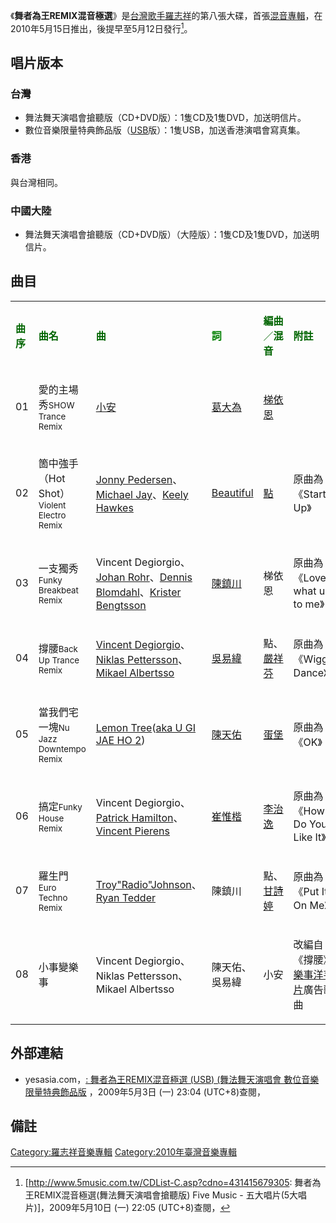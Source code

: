 {{Multiple issues|
{{Notability Unreferenced|time=2020-10-22T22:25:57+00:00}}
{{Refimprove|time=2020-10-22T22:25:57+00:00}}
}}
{{noteTA
|reason=2
|T=zh:舞者為王REMIX混音極選; zh-cn:舞者为王REMIX混音极选; zh-tw:舞者為王REMIX混音極選; zh-hk:舞者為王REMIX混音極選;
}}
{{Album infobox | <!-- See Wikipedia:WikiProject_Albums -->
|  Name        = 舞者為王Remix混音極選
|  Type        = 混音
|  Artist      = [[羅志祥|羅志祥]]
|  Cover       = 羅志祥 舞者為王Remix混音極選.jpg
|  Released    = 2010年5月12日（舞法舞天演唱會搶聽版、舞法舞天演唱會搶聽版）<br>2010年7月17日（舞法舞天演唱會搶聽版（大陸版））
|  Recorded    = 2010年
|  Genre       = [[國語流行音樂|國語流行音樂]]
|  Length      = 36分59秒
|  Label       = [[金牌大風_(台灣)|金牌大風 (台灣)]]
|  Number      = 
|  Producer    = [[小安|陳信安]]（8的音樂監製）
|  Last album  = [[羅生門_(專輯)|羅生門]]<br />（2010年）
|  This album  = '''舞者為王remix混音極選'''<br />（2010年）
|  Next album  = [[All_For_You超精選|All For You超精選]]<br />（2011年）
| misc       = {{Extra album cover
| Upper caption = 其他封面
| Type          = 混音
| Cover         = 羅志祥 舞者為王Remix混音極選(數位音樂限量特典飾品版).jpg
|  Lower caption = 數位音樂限量特典飾品版封面}}
}}
《'''舞者為王REMIX混音極選'''》是[[台灣|台灣]][[歌手|歌手]][[羅志祥|羅志祥]]的第八張大碟，首張[[混音|混音專輯]]，在2010年5月15日推出，後提早至5月12日發行<ref>[http://www.5music.com.tw/CDList-C.asp?cdno=431415679305: 舞者為王REMIX混音極選(舞法舞天演唱會搶聽版) Five Music - 五大唱片(5大唱片)]{{dead link|date=2018年4月 |bot=InternetArchiveBot |fix-attempted=yes }}，2009年5月10日 (一) 22:05 (UTC+8)查閱，{{zh-hant}} </ref>。

== 唱片版本 ==
===台灣===
*舞法舞天演唱會搶聽版（CD+DVD版）：1隻CD及1隻DVD，加送明信片。
*數位音樂限量特典飾品版（[[USB|USB]]版）：1隻USB，加送香港演唱會寫真集。

===香港===
與台灣相同。

===中國大陸===
*舞法舞天演唱會搶聽版（CD+DVD版）（大陸版）：1隻CD及1隻DVD，加送明信片。
==曲目==
{| class="wikitable"
|-
| <font color=darkgreen>'''曲序'''</font> || <font color=darkgreen>'''曲名'''</font> || <font color=darkgreen>'''曲'''</font> || <font color=green>'''詞'''</font> || <font color=darkgreen>'''編曲'''／'''混音'''</font> || <font color=darkgreen>'''附註'''</font>
|-
| 01 || 愛的主場秀<small>SHOW Trance Remix</small> || [[小安|小安]] || [[葛大為|葛大為]] || [[梯依恩|梯依恩]] || 
|-
| 02 || 箇中強手（Hot Shot）<small>Violent Electro Remix</small> || [[Jonny_Pedersen|Jonny Pedersen]]、[[Michael_Jay|Michael Jay]]、[[Keely_Hawkes|Keely Hawkes]] || [[Beautiful|Beautiful]] || [[點_(音樂人)|點]] || 原曲為《Start it Up》
|-
| 03 || 一支獨秀<small>Funky Breakbeat Remix</small> || Vincent Degiorgio、[[Johan_Rohr|Johan Rohr]]、[[Dennis_Blomdahl|Dennis Blomdahl]]、[[Krister_Bengtsson|Krister Bengtsson]] || [[陳鎮川|陳鎮川]] || 梯依恩 || 原曲為《Love what u to me》
|-
| 04 || 撐腰<small>Back Up Trance Remix</small> || [[Vincent_Degiorgio|Vincent Degiorgio]]、[[Niklas_Pettersson|Niklas Pettersson]]、[[Mikael_Albertsso|Mikael Albertsso]] || [[吳易緯|吳易緯]] || 點、[[嚴祥芬|嚴祥芬]] || 原曲為《Wiggle Dance》
|-
| 05 || 當我們宅一塊<small>Nu Jazz Downtempo Remix</small> || [[Lemon_Tree|Lemon Tree]]([[aka_U_GI_JAE_HO_2|aka U GI JAE HO 2]]) || [[陳天佑|陳天佑]] || [[蛋堡_(音樂人)|蛋堡]] || 原曲為《OK》
|-
| 06 || 搞定<small>Funky House Remix </small> || Vincent Degiorgio、[[Patrick_Hamilton|Patrick Hamilton]]、[[Vincent_Pierens|Vincent Pierens]] || [[崔惟楷|崔惟楷]] || [[李治逸|李治逸]] || 原曲為《How Do You Like It》
|-
| 07 || 羅生門<small>Euro Techno Remix</small> || [[Troy"Radio"Johnson|Troy"Radio"Johnson]]、[[Ryan_Tedder|Ryan Tedder]] || 陳鎮川 || 點、[[甘詩婷|甘詩婷]] || 原曲為《Put It On Me》
|-
| 08 || 小事變樂事 || Vincent Degiorgio、Niklas Pettersson、Mikael Albertsso || 陳天佑、吳易緯 || 小安 || 改編自《撐腰》<br/>[[樂事洋芋片|樂事洋芋片]]廣告歌曲
|}

== 外部連結 ==
* yesasia.com，[http://www.yesasia.com/global/%E8%88%9E%E8%80%85%E7%82%BA%E7%8E%8Bremix%E6%B7%B7%E9%9F%B3%E6%A5%B5%E9%81%B8-usb-%E8%88%9E%E6%B3%95%E8%88%9E%E5%A4%A9%E6%BC%94%E5%94%B1%E6%9C%83-%E6%95%B8%E4%BD%8D%E9%9F%B3%E6%A8%82%E9%99%90%E9%87%8F%E7%89%B9%E5%85%B8%E9%A3%BE%E5%93%81%E7%89%88/1022576347-0-0-0-zh_TW/info.html : 舞者為王REMIX混音極選 (USB) (舞法舞天演唱會 數位音樂限量特典飾品版] {{Wayback|url=http://www.yesasia.com/global/%E8%88%9E%E8%80%85%E7%82%BA%E7%8E%8Bremix%E6%B7%B7%E9%9F%B3%E6%A5%B5%E9%81%B8-usb-%E8%88%9E%E6%B3%95%E8%88%9E%E5%A4%A9%E6%BC%94%E5%94%B1%E6%9C%83-%E6%95%B8%E4%BD%8D%E9%9F%B3%E6%A8%82%E9%99%90%E9%87%8F%E7%89%B9%E5%85%B8%E9%A3%BE%E5%93%81%E7%89%88/1022576347-0-0-0-zh_TW/info.html |date=20160304112626 }}，2009年5月3日 (一) 23:04 (UTC+8)查閱，{{zh-hant}}

== 備註 ==
<div class="references-small">
<references></references>
</div>

{{羅志祥}}

[[Category:羅志祥音樂專輯|Category:羅志祥音樂專輯]]
[[Category:2010年臺灣音樂專輯|Category:2010年臺灣音樂專輯]]